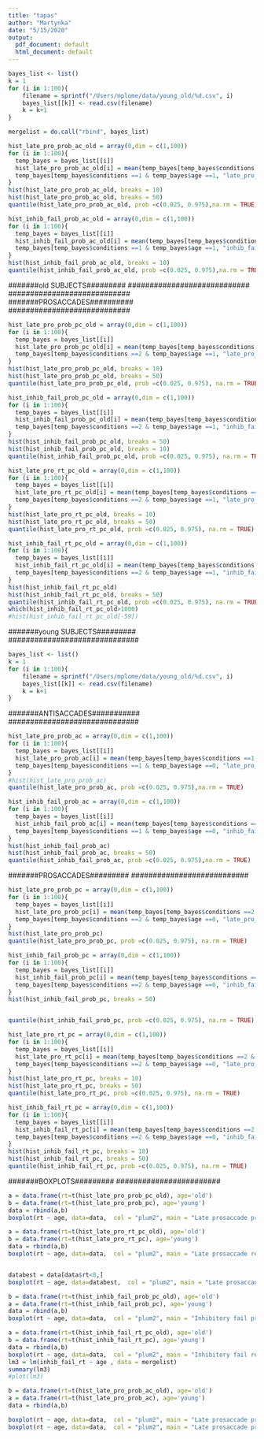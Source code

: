 ```yaml
---
title: "tapas"
author: "Martynka"
date: "5/15/2020"
output:
  pdf_document: default
  html_document: default
---
```



```r
bayes_list <- list()
k = 1
for (i in 1:100){
    filename = sprintf("/Users/mplome/data/young_old/%d.csv", i)
    bayes_list[[k]] <- read.csv(filename)
    k = k+1
}

mergelist = do.call("rbind", bayes_list)
```

```r
hist_late_pro_prob_ac_old = array(0,dim = c(1,100))
for (i in 1:100){
  temp_bayes = bayes_list[[i]]
  hist_late_pro_prob_ac_old[i] = mean(temp_bayes[temp_bayes$conditions ==1 & temp_bayes$age ==1, "late_pro_prob"  ])
  temp_bayes[temp_bayes$conditions ==1 & temp_bayes$age ==1, "late_pro_prob"  ]
}
hist(hist_late_pro_prob_ac_old, breaks = 10)
hist(hist_late_pro_prob_ac_old, breaks = 50)
quantile(hist_late_pro_prob_ac_old, prob =c(0.025, 0.975),na.rm = TRUE)
```

```r
hist_inhib_fail_prob_ac_old = array(0,dim = c(1,100))
for (i in 1:100){
  temp_bayes = bayes_list[[i]]
  hist_inhib_fail_prob_ac_old[i] = mean(temp_bayes[temp_bayes$conditions ==1 & temp_bayes$age ==1, "inhib_fail_prob"  ])
  temp_bayes[temp_bayes$conditions ==1 & temp_bayes$age ==1, "inhib_fail_prob"  ]
}
hist(hist_inhib_fail_prob_ac_old, breaks = 10)
quantile(hist_inhib_fail_prob_ac_old, prob =c(0.025, 0.975),na.rm = TRUE)
```


############################
#######old SUBJECTS#########
############################
############################
#######PROSACCADES##########
############################
```r
hist_late_pro_prob_pc_old = array(0,dim = c(1,100))
for (i in 1:100){
  temp_bayes = bayes_list[[i]]
  hist_late_pro_prob_pc_old[i] = mean(temp_bayes[temp_bayes$conditions ==2 & temp_bayes$age ==1, "late_pro_prob"  ])
  temp_bayes[temp_bayes$conditions ==2 & temp_bayes$age ==1, "late_pro_prob"  ]
}
hist(hist_late_pro_prob_pc_old, breaks = 10)
hist(hist_late_pro_prob_pc_old, breaks = 50)
quantile(hist_late_pro_prob_pc_old, prob =c(0.025, 0.975), na.rm = TRUE)

```

```r
hist_inhib_fail_prob_pc_old = array(0,dim = c(1,100))
for (i in 1:100){
  temp_bayes = bayes_list[[i]]
  hist_inhib_fail_prob_pc_old[i] = mean(temp_bayes[temp_bayes$conditions ==2 & temp_bayes$age ==1, "inhib_fail_prob"  ])
  temp_bayes[temp_bayes$conditions ==2 & temp_bayes$age ==1, "inhib_fail_prob"  ]
}
hist(hist_inhib_fail_prob_pc_old, breaks = 50)
hist(hist_inhib_fail_prob_pc_old, breaks = 10)
quantile(hist_inhib_fail_prob_pc_old, prob =c(0.025, 0.975), na.rm = TRUE)
```

```r

hist_late_pro_rt_pc_old = array(0,dim = c(1,100))
for (i in 1:100){
  temp_bayes = bayes_list[[i]]
  hist_late_pro_rt_pc_old[i] = mean(temp_bayes[temp_bayes$conditions ==2 & temp_bayes$age ==1, "late_pro_rt"  ])
  temp_bayes[temp_bayes$conditions ==2 & temp_bayes$age ==1, "late_pro_rt"  ]
}
hist(hist_late_pro_rt_pc_old, breaks = 10)
hist(hist_late_pro_rt_pc_old, breaks = 50)
quantile(hist_late_pro_rt_pc_old, prob =c(0.025, 0.975), na.rm = TRUE)

```

```r
hist_inhib_fail_rt_pc_old = array(0,dim = c(1,100))
for (i in 1:100){
  temp_bayes = bayes_list[[i]]
  hist_inhib_fail_rt_pc_old[i] = mean(temp_bayes[temp_bayes$conditions ==2 & temp_bayes$age ==1, "inhib_fail_rt"  ])
  temp_bayes[temp_bayes$conditions ==2 & temp_bayes$age ==1, "inhib_fail_rt"  ]
}
hist(hist_inhib_fail_rt_pc_old)
hist(hist_inhib_fail_rt_pc_old, breaks = 50)
quantile(hist_inhib_fail_rt_pc_old, prob =c(0.025, 0.975), na.rm = TRUE)
which(hist_inhib_fail_rt_pc_old>1000)
#hist(hist_inhib_fail_rt_pc_old[-59])
```
##############################
#######young SUBJECTS#########
##############################
```r
bayes_list <- list()
k = 1
for (i in 1:100){
    filename = sprintf("/Users/mplome/data/young_old/%d.csv", i)
    bayes_list[[k]] <- read.csv(filename)
    k = k+1
}
```
##############################
#######ANTISACCADES###########
##############################
```r
hist_late_pro_prob_ac = array(0,dim = c(1,100))
for (i in 1:100){
  temp_bayes = bayes_list[[i]]
  hist_late_pro_prob_ac[i] = mean(temp_bayes[temp_bayes$conditions ==1 & temp_bayes$age ==0, "late_pro_prob"  ])
  temp_bayes[temp_bayes$conditions ==1 & temp_bayes$age ==0, "late_pro_prob"  ]
}
#hist(hist_late_pro_prob_ac)
quantile(hist_late_pro_prob_ac, prob =c(0.025, 0.975),na.rm = TRUE)
```

```r
hist_inhib_fail_prob_ac = array(0,dim = c(1,100))
for (i in 1:100){
  temp_bayes = bayes_list[[i]]
  hist_inhib_fail_prob_ac[i] = mean(temp_bayes[temp_bayes$conditions ==1 & temp_bayes$age ==0, "inhib_fail_prob"  ])
  temp_bayes[temp_bayes$conditions ==1 & temp_bayes$age ==0, "inhib_fail_prob"  ]
}
hist(hist_inhib_fail_prob_ac)
hist(hist_inhib_fail_prob_ac, breaks = 50)
quantile(hist_inhib_fail_prob_ac, prob =c(0.025, 0.975),na.rm = TRUE)
```

###########################
#######PROSACCADES#########
###########################
```r
hist_late_pro_prob_pc = array(0,dim = c(1,100))
for (i in 1:100){
  temp_bayes = bayes_list[[i]]
  hist_late_pro_prob_pc[i] = mean(temp_bayes[temp_bayes$conditions ==2 & temp_bayes$age ==0, "late_pro_prob"  ])
  temp_bayes[temp_bayes$conditions ==2 & temp_bayes$age ==0, "late_pro_prob"  ]
}
hist(hist_late_pro_prob_pc)
quantile(hist_late_pro_prob_pc, prob =c(0.025, 0.975), na.rm = TRUE)

```

```r
hist_inhib_fail_prob_pc = array(0,dim = c(1,100))
for (i in 1:100){
  temp_bayes = bayes_list[[i]]
  hist_inhib_fail_prob_pc[i] = mean(temp_bayes[temp_bayes$conditions ==2 & temp_bayes$age ==0, "inhib_fail_prob"  ])
  temp_bayes[temp_bayes$conditions ==2 & temp_bayes$age ==0, "inhib_fail_prob"  ]
}
hist(hist_inhib_fail_prob_pc, breaks = 50)


quantile(hist_inhib_fail_prob_pc, prob =c(0.025, 0.975), na.rm = TRUE)
```

```r

hist_late_pro_rt_pc = array(0,dim = c(1,100))
for (i in 1:100){
  temp_bayes = bayes_list[[i]]
  hist_late_pro_rt_pc[i] = mean(temp_bayes[temp_bayes$conditions ==2 & temp_bayes$age ==0, "late_pro_rt"  ])
  temp_bayes[temp_bayes$conditions ==2 & temp_bayes$age ==0, "late_pro_rt"  ]
}
hist(hist_late_pro_rt_pc, breaks = 10)
hist(hist_late_pro_rt_pc, breaks = 50)
quantile(hist_late_pro_rt_pc, prob =c(0.025, 0.975), na.rm = TRUE)

```

```r
hist_inhib_fail_rt_pc = array(0,dim = c(1,100))
for (i in 1:100){
  temp_bayes = bayes_list[[i]]
  hist_inhib_fail_rt_pc[i] = mean(temp_bayes[temp_bayes$conditions ==2 & temp_bayes$age ==0, "inhib_fail_rt"  ])
  temp_bayes[temp_bayes$conditions ==2 & temp_bayes$age ==0, "inhib_fail_rt"  ]
}
hist(hist_inhib_fail_rt_pc, breaks = 10)
hist(hist_inhib_fail_rt_pc, breaks = 50)
quantile(hist_inhib_fail_rt_pc, prob =c(0.025, 0.975), na.rm = TRUE)
```



########################
#######BOXPLOTS#########
########################



```r
a = data.frame(rt=t(hist_late_pro_prob_pc_old), age='old')
b = data.frame(rt=t(hist_late_pro_prob_pc), age='young')
data = rbind(a,b)
boxplot(rt ~ age, data=data,  col = "plum2", main = "Late prosaccade probability PROSACCADE CONDITION ")
```

```r
a = data.frame(rt=t(hist_late_pro_rt_pc_old), age='old')
b = data.frame(rt=t(hist_late_pro_rt_pc), age='young')
data = rbind(a,b)
boxplot(rt ~ age, data=data,  col = "plum2", main = "Late prosaccade reaction time PROSACCADE CONDITION ")


databest = data[data$rt<8,]
boxplot(rt ~ age, data=databest,  col = "plum2", main = "Late prosaccade reaction time PROSACCADE CONDITION ", ylim = c(0,8))
```

```r


b = data.frame(rt=t(hist_inhib_fail_prob_pc_old), age='old')
a = data.frame(rt=t(hist_inhib_fail_prob_pc), age='young')
data = rbind(a,b)
boxplot(rt ~ age, data=data,  col = "plum2", main = "Inhibitory fail probability PROSACCADE CONDITION ")
```

```r
a = data.frame(rt=t(hist_inhib_fail_rt_pc_old), age='old')
b = data.frame(rt=t(hist_inhib_fail_rt_pc), age='young')
data = rbind(a,b)
boxplot(rt ~ age, data=data,  col = "plum2", main = "Inhibitory fail reaction time PROSACCADE CONDITION ")
lm3 = lm(inhib_fail_rt ~ age , data = mergelist)
summary(lm3)
#plot(lm3)
```

```r
b = data.frame(rt=t(hist_late_pro_prob_ac_old), age='old')
a = data.frame(rt=t(hist_late_pro_prob_ac), age='young')
data = rbind(a,b)

boxplot(rt ~ age, data=data,  col = "plum2", main = "Late prosaccade probability AS CONDITION ")
boxplot(rt ~ age, data=data,  col = "plum2", main = "Late prosaccade probability AS CONDITION ", ylim = c(0, 0.3))

```


